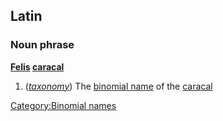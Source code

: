 ==Latin==
===Noun phrase===
'''[[Felis]] [[caracal]]''' 

#(''[[taxonomy]]'') The [[binomial name]] of the [[caracal]]
[[Category:Binomial names]]